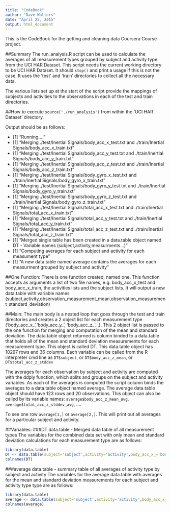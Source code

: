 ```yaml
---
title: "CodeBook"
author: "Dave Walters"
date: "April 25, 2015"
output: html_document
---
```


This is the CodeBook for the getting and cleaning data Coursera Course project.

##Summary
The run_analysis.R script can be used to calculate the averages of all measurement types grouped by subject and activity type from the UCI HAR Dataset.  This script needs the current working directory to be UCI HAR Dataset.  It should ```stop()``` and print a usage if this is not the case.  It uses the 'test' and 'train' directories to collect all the necessary data.

The various lists set up at the start of the script provide the mappings of subjects and activities to the observations in each of the test and train directories.

##How to execute
```source('./run_analysis')``` from within the 'UCI HAR Dataset' directory.

Output should be as follows:

* [1] "Running...."
* [1] "Merging ./test/Inertial Signals/body_acc_x_test.txt and ./train/Inertial Signals/body_acc_x_train.txt"
* [1] "Merging ./test/Inertial Signals/body_acc_y_test.txt and ./train/Inertial Signals/body_acc_y_train.txt"
* [1] "Merging ./test/Inertial Signals/body_acc_z_test.txt and ./train/Inertial Signals/body_acc_z_train.txt"
* [1] "Merging ./test/Inertial Signals/body_gyro_x_test.txt and ./train/Inertial Signals/body_gyro_x_train.txt"
* [1] "Merging ./test/Inertial Signals/body_gyro_y_test.txt and ./train/Inertial Signals/body_gyro_y_train.txt"
* [1] "Merging ./test/Inertial Signals/body_gyro_z_test.txt and ./train/Inertial Signals/body_gyro_z_train.txt"
* [1] "Merging ./test/Inertial Signals/total_acc_x_test.txt and ./train/Inertial Signals/total_acc_x_train.txt"
* [1] "Merging ./test/Inertial Signals/total_acc_y_test.txt and ./train/Inertial Signals/total_acc_y_train.txt"
* [1] "Merging ./test/Inertial Signals/total_acc_z_test.txt and ./train/Inertial Signals/total_acc_z_train.txt"
* [1] "Merged single table has been created in a data.table object named DT - Variable names (subject,activity,measurments...)"
* [1] "Computing averages for each subject and activity for each measument type"
* [1] "A new data.table named average contains the averages for each measurment grouped by subject and activity"

##One Function:
There is one function created, named one.  This function accepts as arguments a list of two file names, e.g. body_acc_x_test and body_acc_x_train, the activities lists and the subject lists. It will output a new data.table with variable names (subject,activity,observation_measurement_mean,observation_measurement_standard_deviation)

##Main:
The main body is a nested loop that goes through the test and train directories and creates a 2 object list for each measurement type ('body_acc_x_','body_acc_y_', 'body_acc_z_'...).  This 2 object list is passed to the one function for merging and computation of the mean and standard deviation.  The data.table object returned is column binded to a data.table that holds all of the mean and standard deviation measurements for each measurement type.
This object is called DT.  This data.table object has 10297 rows and 36 columns.  Each variable can be called from the R interpreter cmd line as ```DT$subject```, or ```DT$body_acc_z_mean```, or ```DT$total_acc_z_stddev```

The averages for each observation by subject and activity are computed with the ddply function, which splits and groups on the subject and activity variables.  As each of the averages is computed the script column binds the averages to a data.table object named average.  The average data.table object should have 123 rows and 20 observations.  This object can also be called by its variable names:  ```average$body_acc_z_mean_avg```, ```average$total_acc_z_stddev_avg```, ....

To see one row ```average[1,]``` or ```average[2,]```.  This will print out all averages for a particular subject and activity.

##Variables:
###DT data.table - Merged data table of all measurement types
The variables for the combined data set with only mean and standard deviation calculations for each measurement type are as follows:

```r
library(data.table)
DT <- data.table(subject='subject',activity='activity',body_acc_x_='body_acc_x_',body_acc_y_='body_acc_y_', body_acc_z_='body_acc_z_', body_gyro_x_='body_gyro_x_', body_gyro_y_='body_gyro_y_',body_gyro_z_='body_gyro_z_', total_acc_x_='total_acc_x_', total_acc_y_='total_acc_y_', total_acc_z_='total_acc_z_')
colnames(DT)
```

###average data.table - summary table of all averages of activity type by subject and activity
The variables for the average data.table with averages for the  mean and standard deviation measurements for each subject and activity type type are as follows:

```r
library(data.table)
average <- data.table(subject='subject',activity='activity',body_acc_x_stddev_avg='body_acc_x_stddev_avg',body_acc_x_mean_avg='body_acc_x_mean_avg',body_acc_y_stddev_avg='body_acc_y_stddev_avg', body_acc_y_mean_avg='body_acc_y_mean_avg',  body_acc_z_stddev_avg='body_acc_z_stddev_avg',body_acc_z_mean_avg='body_acc_z_mean_avg',body_gyro_x_stddev_avg='body_gyro_x_stddev_avg',body_gyro_x_mean_avg='body_gyro_x_mean_avg',body_gyro_y_stddev_avg='body_gyro_y_stddev_avg',body_gyro_y_mean_avg='body_gyro_y_mean_avg',body_gyro_z_stddev_avg='body_gyro_z_stddev_avg',body_gyro_z_mean_avg='body_gyro_z_mean_avg',total_acc_x_stddev_avg='total_acc_x_stddev_avg',total_acc_x_mean_avg='total_acc_x_mean_avg',total_acc_y_stddev_avg='total_acc_y_stddev_avg',total_acc_y_mean_avg='total_acc_y_mean_avg', total_acc_z_stddev_avg='total_acc_z_stddev_avg',total_acc_z_mean_avg='total_acc_z_mean_avg')
colnames(average)
```